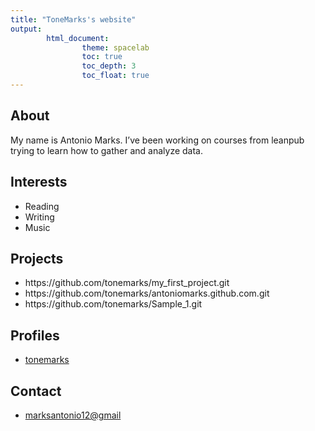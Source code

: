 ```yaml
--- 
title: "ToneMarks's website" 
output: 
        html_document: 
                theme: spacelab 
                toc: true 
                toc_depth: 3 
                toc_float: true 
---
```

## About

My name is Antonio Marks. I've been working on courses from leanpub trying to learn how to gather and analyze data.

## Interests
 
* Reading
* Writing
* Music
 
## Projects
 
* https://github.com/tonemarks/my_first_project.git
* https://github.com/tonemarks/antoniomarks.github.com.git
* https://github.com/tonemarks/Sample_1.git
 
## Profiles 
 
* [tonemarks](http://github.com/tonemarks)
 
## Contact
 
* [marksantonio12@gmail](mailto:marksantonio12@gmail.com)